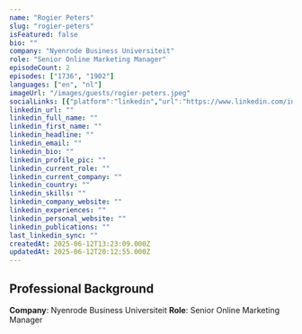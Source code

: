 ```yaml
---
name: "Rogier Peters"
slug: "rogier-peters"
isFeatured: false
bio: ""
company: "Nyenrode Business Universiteit"
role: "Senior Online Marketing Manager"
episodeCount: 2
episodes: ["1736", "1902"]
languages: ["en", "nl"]
imageUrl: "/images/guests/rogier-peters.jpeg"
socialLinks: [{"platform":"linkedin","url":"https://www.linkedin.com/in/rogierpaulpeters"}]
linkedin_url: ""
linkedin_full_name: ""
linkedin_first_name: ""
linkedin_headline: ""
linkedin_email: ""
linkedin_bio: ""
linkedin_profile_pic: ""
linkedin_current_role: ""
linkedin_current_company: ""
linkedin_country: ""
linkedin_skills: ""
linkedin_company_website: ""
linkedin_experiences: ""
linkedin_personal_website: ""
linkedin_publications: ""
last_linkedin_sync: ""
createdAt: 2025-06-12T13:23:09.000Z
updatedAt: 2025-06-12T20:12:55.000Z
---
```


## Professional Background

**Company**: Nyenrode Business Universiteit
**Role**: Senior Online Marketing Manager
